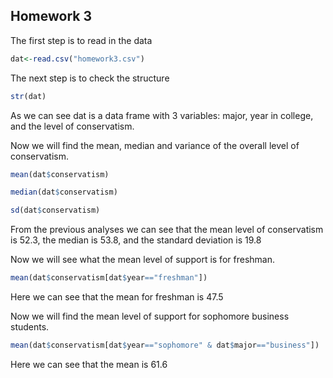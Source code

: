 ## Homework 3

<!--
You can use the example3.Rmd or other files to find examples
of the codes you'll need to use to complete this assignment. I strongly
urge you to copy and paste relevant code that you know works from my
examples or instructions and then edit that code so you're working
with the appropriate variables for the homework.
-->

<!--
Set the working directory.
No Rchunk is needed to accomplish this.
-->

<!--
Read in the homework3.csv data. For each of the following steps you
should preface your R commands with some plain English explanation.
-->
The first step is to read in the data
```r
dat<-read.csv("homework3.csv")
```



<!--
Check the structure of the data.
-->
The next step is to check the structure
```r
str(dat)
```
As we can see dat is a data frame with 3 variables: major, year in college, and the level of conservatism.
<!--
Find the mean, median, and standard deviation using the sd() function
for the overall level of conservatism.
-->

Now we will find the mean, median and variance of the overall level of conservatism.
```r
mean(dat$conservatism)
```
```r
median(dat$conservatism)
```
```r
sd(dat$conservatism)
```

From the previous analyses we can see that the mean level of conservatism is 52.3, the median is 53.8, and the standard deviation is 19.8 

<!--
Find the mean level of support for freshmen only.
-->
Now we will see what the mean level of support is for freshman. 
```r
mean(dat$conservatism[dat$year=="freshman"])
```
Here we can see that the mean for freshman is 47.5

<!--
Find the mean level of support for male business students only.
-->
Now we will find the mean level of support for sophomore business students.
```r
mean(dat$conservatism[dat$year=="sophomore" & dat$major=="business"])
```
Here we can see that the mean is 61.6
